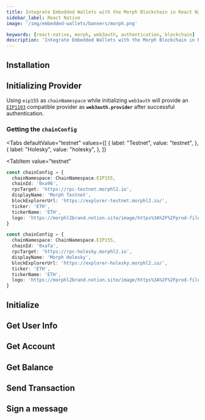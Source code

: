 ```yaml
---
title: Integrate Embedded Wallets with the Morph Blockchain in React Native
sidebar_label: React Native
image: '/img/embedded-wallets/banners/morph.png'

keywords: [react-native, morph, web3auth, authentication, blockchain]
description: 'Integrate Embedded Wallets with the Morph Blockchain in React Native | Embedded Wallets'
---
```



<SEO
  title="Integrate Embedded Wallets with the Morph Blockchain in React Native"
  description="Integrate Embedded Wallets with the Morph Blockchain in React Native | Embedded Wallets"
  image="https://docs.metamask.io/img/embedded-wallets/banners/morph.png"
  slug="/embedded-wallets/connect-blockchain/evm/morph/react-native"
/>

## Installation

<InstallationSnippet />

## Initializing Provider

Using `eip155` as `chainNamespace` while initializing `web3auth` will provide an [`EIP1193`](https://eips.ethereum.org/EIPS/eip-1193) compatible provider as **`web3auth.provider`** after successful authentication.

### Getting the `chainConfig`

<Tabs
 defaultValue="testnet"
  values={[
    { label: "Testnet", value: "testnet", },
    { label: "Holesky", value: "holesky", },
  ]}
>

<TabItem
  value="testnet"
>

```typescript
const chainConfig = {
  chainNamespace: ChainNamespace.EIP155,
  chainId: '0xa96',
  rpcTarget: 'https://rpc-testnet.morphl2.io',
  displayName: 'Morph Testnet',
  blockExplorerUrl: 'https://explorer-testnet.morphl2.io/',
  ticker: 'ETH',
  tickerName: 'ETH',
  logo: 'https://morphl2brand.notion.site/image/https%3A%2F%2Fprod-files-secure.s3.us-west-2.amazonaws.com%2Ffcab2c10-8da9-4414-aa63-4998ddf62e78%2F64fbcffc-0e7c-45e1-8900-1bb36dc90924%2FFrame_1597882262.png?table=block&id=0e6a22c3-ed4e-4c25-9575-11b95b1eade9&spaceId=fcab2c10-8da9-4414-aa63-4998ddf62e78&width=2000&userId=&cache=v2',
}
```

</TabItem>
<TabItem
  value="holesky"
>

```typescript
const chainConfig = {
  chainNamespace: ChainNamespace.EIP155,
  chainId: '0xafa',
  rpcTarget: 'https://rpc-holesky.morphl2.io',
  displayName: 'Morph Holesky',
  blockExplorerUrl: 'https://explorer-holesky.morphl2.io/',
  ticker: 'ETH',
  tickerName: 'ETH',
  logo: 'https://morphl2brand.notion.site/image/https%3A%2F%2Fprod-files-secure.s3.us-west-2.amazonaws.com%2Ffcab2c10-8da9-4414-aa63-4998ddf62e78%2F64fbcffc-0e7c-45e1-8900-1bb36dc90924%2FFrame_1597882262.png?table=block&id=0e6a22c3-ed4e-4c25-9575-11b95b1eade9&spaceId=fcab2c10-8da9-4414-aa63-4998ddf62e78&width=2000&userId=&cache=v2',
}
```

</TabItem>
</Tabs>

## Initialize

<InitialisationSnippet />

## Get User Info

<UserInfoSnippet />

## Get Account

<GetAccountSnippet />

## Get Balance

<GetBalanceSnippet />

## Send Transaction

<SendTransactionSnippet />

## Sign a message

<SignMessageSnippet />
